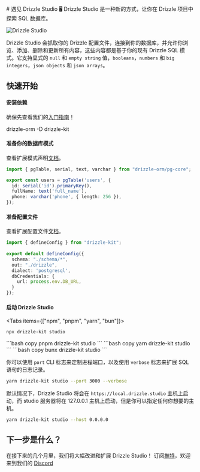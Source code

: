 
<CenteredLayout isStudio={true} customTitle="遇见 Drizzle Studio">
# 遇见 Drizzle Studio
🖥 Drizzle Studio 是一种新的方式，让你在 Drizzle 项目中探索 SQL 数据库。

![Drizzle Studio](@/assets/images/drizzle-studio.jpeg)

Drizzle Studio 会抓取你的 Drizzle 配置文件，连接到你的数据库，并允许你浏览、添加、删除和更新所有内容，这些内容都是基于你的现有 
Drizzle SQL 模式。它支持显式的 `null` 和 `empty string` 值，`booleans`，`numbers` 和 `big integers`，`json objects`
和 `json arrays`。

## 快速开始
<Steps>

#### 安装依赖
确保先查看我们的[入门指南](/docs/get-started)！

<Npx>
drizzle-orm
-D drizzle-kit
</Npx>

#### 准备你的数据库模式
查看扩展模式声明[文档](/docs/sql-schema-declaration)。
```typescript copy filename="schema.ts"
import { pgTable, serial, text, varchar } from "drizzle-orm/pg-core";

export const users = pgTable('users', {
  id: serial('id').primaryKey(),
  fullName: text('full_name'),
  phone: varchar('phone', { length: 256 }),
});
```

#### 准备配置文件
查看扩展配置文件[文档](/docs/drizzle-config-file)。
```typescript copy filename="drizzle.config.ts"
import { defineConfig } from "drizzle-kit";
 
export default defineConfig({
  schema: "./schema/*",
  out: "./drizzle",
  dialect: 'postgresql',
  dbCredentials: {
    url: process.env.DB_URL,
  }
});
```
#### 启动 Drizzle Studio
<Tabs items={["npm", "pnpm", "yarn", "bun"]}>
<Tab>
```bash copy
npx drizzle-kit studio
```
</Tab>
<Tab>
```bash copy
pnpm drizzle-kit studio
```
</Tab>
<Tab>
```bash copy
yarn drizzle-kit studio
```
</Tab>
<Tab>
```bash copy
bunx drizzle-kit studio
```
</Tab>
</Tabs>

你可以使用 `port` CLI 标志来定制进程端口，以及使用 `verbose` 标志来扩展 SQL 语句的日志记录。
```bash
yarn drizzle-kit studio --port 3000 --verbose
```

默认情况下，Drizzle Studio 将会在 `https://local.drizzle.studio` 主机上启动，而 studio 服务器将在 127.0.0.1 主机上启动，但是你可以指定任何你想要的主机。
```bash
yarn drizzle-kit studio --host 0.0.0.0
```
</Steps>


## 下一步是什么？
在接下来的几个月里，我们将大幅改进和扩展 Drizzle Studio！
订阅[推特](https://twitter.com/DrizzleORM)，欢迎来到我们的 [Discord](https://driz.link/discord)
</CenteredLayout>